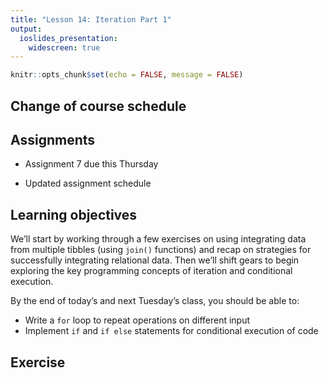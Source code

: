 ```yaml
---
title: "Lesson 14: Iteration Part 1"
output:
  ioslides_presentation:
    widescreen: true
---
```


```r
knitr::opts_chunk$set(echo = FALSE, message = FALSE)

```


## Change of course schedule


## Assignments

* Assignment 7 due this Thursday

* Updated assignment schedule



## Learning objectives 

We'll start by working through a few exercises on using integrating data from multiple tibbles (using `join()` functions) and recap on strategies for successfully integrating relational data. Then we'll shift gears to begin exploring the key programming concepts of iteration and conditional execution.

By the end of today's and next Tuesday's class, you should be able to:

* Write a `for` loop to repeat operations on different input
* Implement `if` and `if else` statements for conditional execution of code


## Exercise